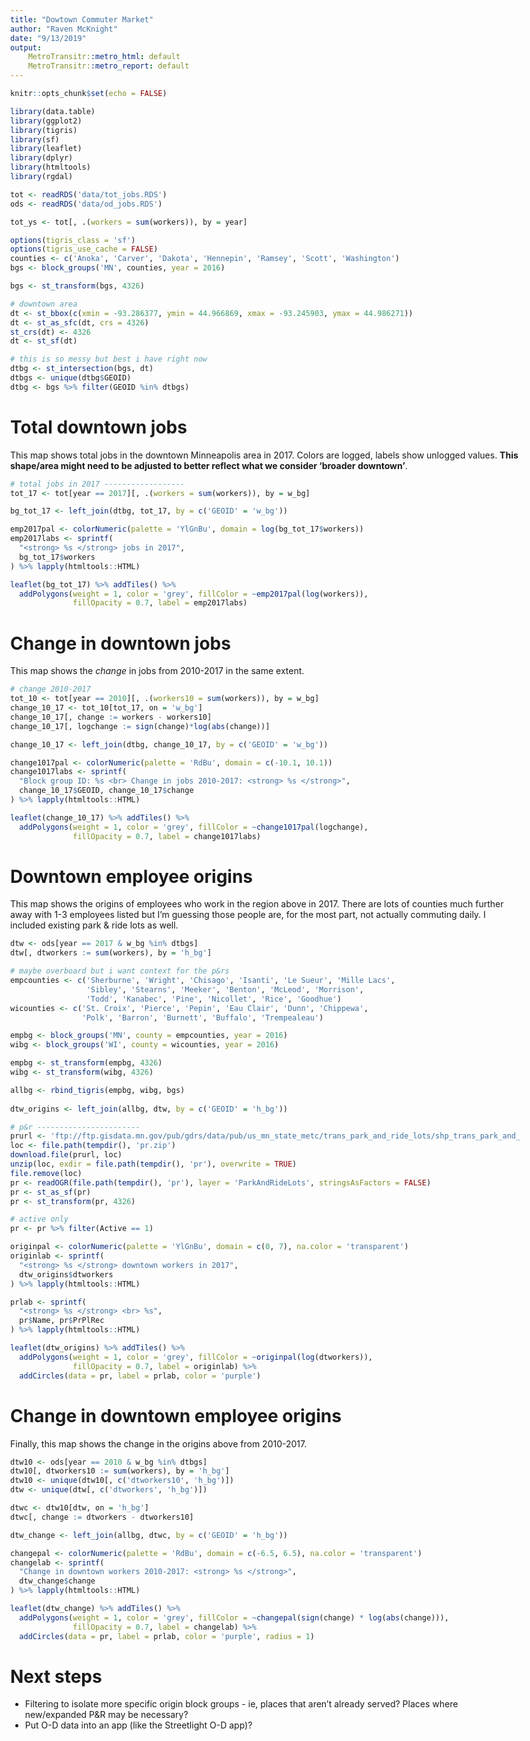 ```yaml
---
title: "Dowtown Commuter Market"
author: "Raven McKnight"
date: "9/13/2019"
output:
    MetroTransitr::metro_html: default
    MetroTransitr::metro_report: default
---
```

<style type="text/css">
html {
  max-width: 10.5in;
  margin: 1.25in 0.75in;
  font-family: "Calibri", helvetica, sans-serif;
  font-size: 11pt;
}

body { width: 8.5in;
       max-width: 10.5in;
}
</style>


```r
knitr::opts_chunk$set(echo = FALSE)

library(data.table)
library(ggplot2)
library(tigris)
library(sf)
library(leaflet)
library(dplyr)
library(htmltools)
library(rgdal)

tot <- readRDS('data/tot_jobs.RDS')
ods <- readRDS('data/od_jobs.RDS')

tot_ys <- tot[, .(workers = sum(workers)), by = year]

options(tigris_class = 'sf')
options(tigris_use_cache = FALSE)
counties <- c('Anoka', 'Carver', 'Dakota', 'Hennepin', 'Ramsey', 'Scott', 'Washington')
bgs <- block_groups('MN', counties, year = 2016)

bgs <- st_transform(bgs, 4326)

# downtown area
dt <- st_bbox(c(xmin = -93.286377, ymin = 44.966869, xmax = -93.245903, ymax = 44.986271))
dt <- st_as_sfc(dt, crs = 4326)
st_crs(dt) <- 4326
dt <- st_sf(dt)

# this is so messy but best i have right now
dtbg <- st_intersection(bgs, dt)
dtbgs <- unique(dtbg$GEOID)
dtbg <- bgs %>% filter(GEOID %in% dtbgs)

```

# Total downtown jobs

This map shows total jobs in the downtown Minneapolis area in 2017. Colors are logged, labels show unlogged values. **This shape/area might need to be adjusted to better reflect what we consider 'broader downtown'**. 
```r
# total jobs in 2017 ------------------
tot_17 <- tot[year == 2017][, .(workers = sum(workers)), by = w_bg]

bg_tot_17 <- left_join(dtbg, tot_17, by = c('GEOID' = 'w_bg'))

emp2017pal <- colorNumeric(palette = 'YlGnBu', domain = log(bg_tot_17$workers))
emp2017labs <- sprintf(
  "<strong> %s </strong> jobs in 2017",
  bg_tot_17$workers
) %>% lapply(htmltools::HTML)

leaflet(bg_tot_17) %>% addTiles() %>%
  addPolygons(weight = 1, color = 'grey', fillColor = ~emp2017pal(log(workers)), 
              fillOpacity = 0.7, label = emp2017labs)
```


# Change in downtown jobs
This map shows the *change* in jobs from 2010-2017 in the same extent. 
```r
# change 2010-2017
tot_10 <- tot[year == 2010][, .(workers10 = sum(workers)), by = w_bg]
change_10_17 <- tot_10[tot_17, on = 'w_bg']
change_10_17[, change := workers - workers10]
change_10_17[, logchange := sign(change)*log(abs(change))]

change_10_17 <- left_join(dtbg, change_10_17, by = c('GEOID' = 'w_bg'))

change1017pal <- colorNumeric(palette = 'RdBu', domain = c(-10.1, 10.1))
change1017labs <- sprintf(
  "Block group ID: %s <br> Change in jobs 2010-2017: <strong> %s </strong>",
  change_10_17$GEOID, change_10_17$change
) %>% lapply(htmltools::HTML)

leaflet(change_10_17) %>% addTiles() %>%
  addPolygons(weight = 1, color = 'grey', fillColor = ~change1017pal(logchange),
              fillOpacity = 0.7, label = change1017labs)
```

# Downtown employee origins

This map shows the origins of employees who work in the region above in 2017. There are lots of counties much further away with 1-3 employees listed but I'm guessing those people are, for the most part, not actually commuting daily. I included existing park & ride lots as well. 
```r
dtw <- ods[year == 2017 & w_bg %in% dtbgs]
dtw[, dtworkers := sum(workers), by = 'h_bg']

# maybe overboard but i want context for the p&rs
empcounties <- c('Sherburne', 'Wright', 'Chisago', 'Isanti', 'Le Sueur', 'Mille Lacs', 
                 'Sibley', 'Stearns', 'Meeker', 'Benton', 'McLeod', 'Morrison', 
                 'Todd', 'Kanabec', 'Pine', 'Nicollet', 'Rice', 'Goodhue')
wicounties <- c('St. Croix', 'Pierce', 'Pepin', 'Eau Clair', 'Dunn', 'Chippewa', 
                'Polk', 'Barron', 'Burnett', 'Buffalo', 'Trempealeau')

empbg <- block_groups('MN', county = empcounties, year = 2016)
wibg <- block_groups('WI', county = wicounties, year = 2016)

empbg <- st_transform(empbg, 4326)
wibg <- st_transform(wibg, 4326)

allbg <- rbind_tigris(empbg, wibg, bgs)
  
dtw_origins <- left_join(allbg, dtw, by = c('GEOID' = 'h_bg'))

# p&r -----------------------
prurl <- 'ftp://ftp.gisdata.mn.gov/pub/gdrs/data/pub/us_mn_state_metc/trans_park_and_ride_lots/shp_trans_park_and_ride_lots.zip'
loc <- file.path(tempdir(), 'pr.zip')
download.file(prurl, loc)
unzip(loc, exdir = file.path(tempdir(), 'pr'), overwrite = TRUE)
file.remove(loc)
pr <- readOGR(file.path(tempdir(), 'pr'), layer = 'ParkAndRideLots', stringsAsFactors = FALSE)
pr <- st_as_sf(pr)
pr <- st_transform(pr, 4326)

# active only
pr <- pr %>% filter(Active == 1)

originpal <- colorNumeric(palette = 'YlGnBu', domain = c(0, 7), na.color = 'transparent')
originlab <- sprintf(
  "<strong> %s </strong> downtown workers in 2017",
  dtw_origins$dtworkers
) %>% lapply(htmltools::HTML)

prlab <- sprintf(
  "<strong> %s </strong> <br> %s",
  pr$Name, pr$PrPlRec
) %>% lapply(htmltools::HTML)

leaflet(dtw_origins) %>% addTiles() %>%
  addPolygons(weight = 1, color = 'grey', fillColor = ~originpal(log(dtworkers)),
              fillOpacity = 0.7, label = originlab) %>%
  addCircles(data = pr, label = prlab, color = 'purple')
```


# Change in downtown employee origins
Finally, this map shows the change in the origins above from 2010-2017. 
```r
dtw10 <- ods[year == 2010 & w_bg %in% dtbgs]
dtw10[, dtworkers10 := sum(workers), by = 'h_bg']
dtw10 <- unique(dtw10[, c('dtworkers10', 'h_bg')])
dtw <- unique(dtw[, c('dtworkers', 'h_bg')])

dtwc <- dtw10[dtw, on = 'h_bg']
dtwc[, change := dtworkers - dtworkers10]

dtw_change <- left_join(allbg, dtwc, by = c('GEOID' = 'h_bg'))

changepal <- colorNumeric(palette = 'RdBu', domain = c(-6.5, 6.5), na.color = 'transparent')
changelab <- sprintf(
  "Change in downtown workers 2010-2017: <strong> %s </strong>",
  dtw_change$change
) %>% lapply(htmltools::HTML)

leaflet(dtw_change) %>% addTiles() %>%
  addPolygons(weight = 1, color = 'grey', fillColor = ~changepal(sign(change) * log(abs(change))),
              fillOpacity = 0.7, label = changelab) %>%
  addCircles(data = pr, label = prlab, color = 'purple', radius = 1)
```


# Next steps

* Filtering to isolate more specific origin block groups - ie, places that aren't already served? Places where new/expanded P&R may be necessary?
* Put O-D data into an app (like the Streetlight O-D app)?